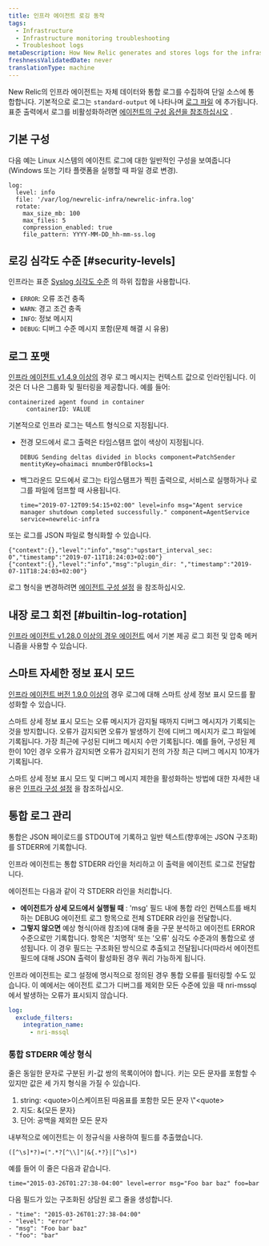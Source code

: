 ```yaml
---
title: 인프라 에이전트 로깅 동작
tags:
  - Infrastructure
  - Infrastructure monitoring troubleshooting
  - Troubleshoot logs
metaDescription: How New Relic generates and stores logs for the infrastructure agent.
freshnessValidatedDate: never
translationType: machine
---
```


New Relic의 인프라 에이전트는 자체 데이터와 통합 로그를 수집하여 단일 소스에 통합합니다. 기본적으로 로그는 `standard-output` 에 나타나며 [로그 파일](/docs/infrastructure/install-configure-infrastructure/configuration/infrastructure-configuration-settings#log-file) 에 추가됩니다. 표준 출력에서 로그를 비활성화하려면 [에이전트의 구성 옵션을 참조하십시오](/docs/infrastructure/install-infrastructure-agent/configuration/infrastructure-agent-configuration-settings/#stdout) .

## 기본 구성

다음 예는 Linux 시스템의 에이전트 로그에 대한 일반적인 구성을 보여줍니다(Windows 또는 기타 플랫폼을 실행할 때 파일 경로 변경).

```
log:
  level: info
  file: '/var/log/newrelic-infra/newrelic-infra.log'
  rotate:
    max_size_mb: 100
    max_files: 5
    compression_enabled: true
    file_pattern: YYYY-MM-DD_hh-mm-ss.log
```

## 로깅 심각도 수준 [#security-levels]

인프라는 표준 [Syslog 심각도 수준](https://en.wikipedia.org/wiki/Syslog#Severity_level) 의 하위 집합을 사용합니다.

* `ERROR`: 오류 조건 충족
* `WARN`: 경고 조건 충족
* `INFO`: 정보 메시지
* `DEBUG`: 디버그 수준 메시지 포함(문제 해결 시 유용)

## 로그 포맷

[인프라 에이전트 v1.4.9 이상의](/docs/release-notes/infrastructure-release-notes/infrastructure-agent-release-notes) 경우 로그 메시지는 컨텍스트 값으로 인라인됩니다. 이것은 더 나은 그룹화 및 필터링을 제공합니다. 예를 들어:

```
containerized agent found in container
     containerID: VALUE
```

기본적으로 인프라 로그는 텍스트 형식으로 지정됩니다.

* 전경 모드에서 로그 출력은 타임스탬프 없이 색상이 지정됩니다.

  ```
  DEBUG Sending deltas divided in blocks component=PatchSender mentityKey=ohaimaci mnumberOfBlocks=1
  ```

* 백그라운드 모드에서 로그는 타임스탬프가 찍힌 출력으로, 서비스로 실행하거나 로그를 파일에 덤프할 때 사용됩니다.

  ```
  time="2019-07-12T09:54:15+02:00" level=info msg="Agent service manager shutdown completed successfully." component=AgentService service=newrelic-infra
  ```

또는 로그를 JSON 파일로 형식화할 수 있습니다.

```
{"context":{},"level":"info","msg":"upstart_interval_sec: 0","timestamp":"2019-07-11T18:24:03+02:00"}
{"context":{},"level":"info","msg":"plugin_dir: ","timestamp":"2019-07-11T18:24:03+02:00"}
```

로그 형식을 변경하려면 [에이전트 구성 설정](/docs/infrastructure/install-infrastructure-agent/configuration/infrastructure-agent-configuration-settings/#log-format) 을 참조하십시오.

## 내장 로그 회전 [#builtin-log-rotation]

[인프라 에이전트 v1.28.0 이상의 경우 에이전트](/docs/release-notes/infrastructure-release-notes/infrastructure-agent-release-notes) 에서 기본 제공 로그 회전 및 압축 메커니즘을 사용할 수 있습니다.

## 스마트 자세한 정보 표시 모드

[인프라 에이전트 버전 1.9.0 이상의](/docs/release-notes/infrastructure-release-notes/infrastructure-agent-release-notes) 경우 로그에 대해 스마트 상세 정보 표시 모드를 활성화할 수 있습니다.

스마트 상세 정보 표시 모드는 오류 메시지가 감지될 때까지 디버그 메시지가 기록되는 것을 방지합니다. 오류가 감지되면 오류가 발생하기 전에 디버그 메시지가 로그 파일에 기록됩니다. 가장 최근에 구성된 디버그 메시지 수만 기록됩니다. 예를 들어, 구성된 제한이 10인 경우 오류가 감지되면 오류가 감지되기 전의 가장 최근 디버그 메시지 10개가 기록됩니다.

스마트 상세 정보 표시 모드 및 디버그 메시지 제한을 활성화하는 방법에 대한 자세한 내용은 [인프라 구성 설정](/docs/infrastructure/install-infrastructure-agent/configuration/infrastructure-agent-configuration-settings/#logging-variables) 을 참조하십시오.

## 통합 로그 관리

통합은 JSON 페이로드를 STDOUT에 기록하고 일반 텍스트(향후에는 JSON 구조화)를 STDERR에 기록합니다.

인프라 에이전트는 통합 STDERR 라인을 처리하고 이 출력을 에이전트 로그로 전달합니다.

에이전트는 다음과 같이 각 STDERR 라인을 처리합니다.

* **에이전트가 상세 모드에서 실행될 때** : 'msg' 필드 내에 통합 라인 컨텍스트를 배치하는 DEBUG 에이전트 로그 항목으로 전체 STDERR 라인을 전달합니다.
* **그렇지 않으면** 예상 형식(아래 참조)에 대해 줄을 구문 분석하고 에이전트 ERROR 수준으로만 기록합니다. 항목은 '치명적' 또는 '오류' 심각도 수준과의 통합으로 생성됩니다. 이 경우 필드는 구조화된 방식으로 추출되고 전달됩니다(따라서 에이전트 필드에 대해 JSON 출력이 활성화된 경우 쿼리 가능하게 됩니다.

인프라 에이전트는 로그 설정에 명시적으로 정의된 경우 통합 오류를 필터링할 수도 있습니다. 이 예에서는 에이전트 로그가 디버그를 제외한 모든 수준에 있을 때 nri-mssql에서 발생하는 오류가 표시되지 않습니다.

```YAML
log:
  exclude_filters:
    integration_name:
      - nri-mssql
```

### 통합 STDERR 예상 형식

줄은 동일한 문자로 구분된 키-값 쌍의 목록이어야 합니다. 키는 모든 문자를 포함할 수 있지만 값은 세 가지 형식을 가질 수 있습니다.

1. string: &lt;quote>이스케이프된 따옴표를 포함한 모든 문자 \\"&lt;quote>
2. 지도: &&#x7B;모든 문자}
3. 단어: 공백을 제외한 모든 문자

내부적으로 에이전트는 이 정규식을 사용하여 필드를 추출했습니다.

```
([^\s]*?)=(".*?[^\\]"|&{.*?}|[^\s]*)
```

예를 들어 이 줄은 다음과 같습니다.

```
time="2015-03-26T01:27:38-04:00" level=error msg="Foo bar baz" foo=bar
```

다음 필드가 있는 구조화된 상담원 로그 줄을 생성합니다.

```
- "time": "2015-03-26T01:27:38-04:00"
- "level": "error"
- "msg": "Foo bar baz"
- "foo": "bar"
```